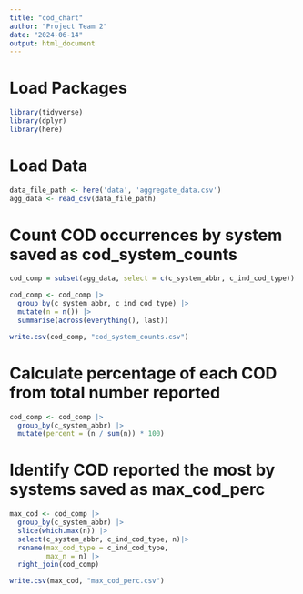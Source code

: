 ```yaml
---
title: "cod_chart"
author: "Project Team 2"
date: "2024-06-14"
output: html_document
---
```


# Load Packages

```r
library(tidyverse)
library(dplyr)
library(here)
```

# Load Data

```r
data_file_path <- here('data', 'aggregate_data.csv')
agg_data <- read_csv(data_file_path)
```

# Count COD occurrences by system saved as cod_system_counts

```r
cod_comp = subset(agg_data, select = c(c_system_abbr, c_ind_cod_type))

cod_comp <- cod_comp |>
  group_by(c_system_abbr, c_ind_cod_type) |>
  mutate(n = n()) |>
  summarise(across(everything(), last))

write.csv(cod_comp, "cod_system_counts.csv")
```

# Calculate percentage of each COD from total number reported

```r
cod_comp <- cod_comp |>
  group_by(c_system_abbr) |>
  mutate(percent = (n / sum(n)) * 100) 
```

# Identify COD reported the most by systems saved as max_cod_perc

```r
max_cod <- cod_comp |> 
  group_by(c_system_abbr) |>
  slice(which.max(n)) |>
  select(c_system_abbr, c_ind_cod_type, n)|>
  rename(max_cod_type = c_ind_cod_type, 
         max_n = n) |>
  right_join(cod_comp)

write.csv(max_cod, "max_cod_perc.csv")
```

